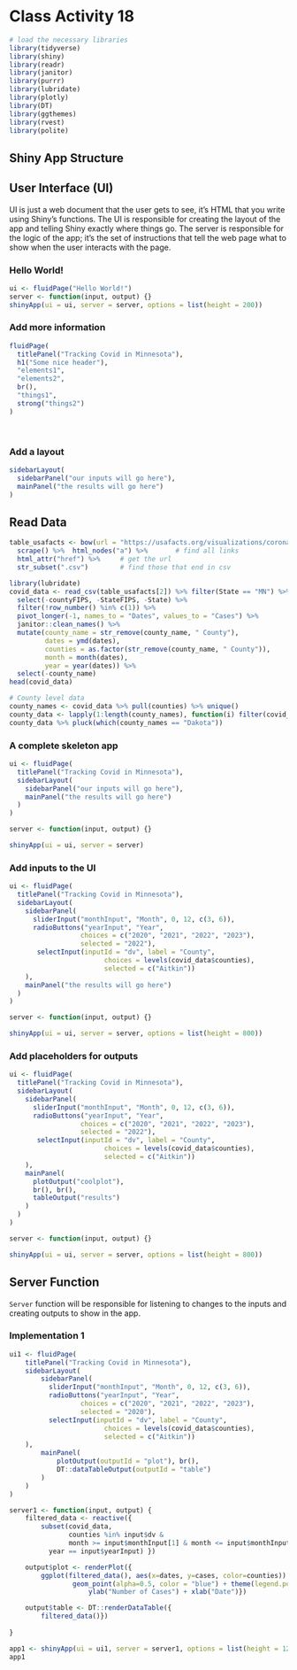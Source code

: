 # Class Activity 18

```r
# load the necessary libraries
library(tidyverse)
library(shiny)
library(readr)
library(janitor)
library(purrr)
library(lubridate)
library(plotly)
library(DT)
library(ggthemes)
library(rvest)
library(polite)
```


## Shiny App Structure

## User Interface (UI)

UI is just a web document that the user gets to see, it’s HTML that you write using Shiny’s functions. The UI is responsible for creating the layout of the app and telling Shiny exactly where things go. The server is responsible for the logic of the app; it’s the set of instructions that tell the web page what to show when the user interacts with the page.

### Hello World!

```r
ui <- fluidPage("Hello World!")
server <- function(input, output) {}
shinyApp(ui = ui, server = server, options = list(height = 200))
```

### Add more information

```r
fluidPage(
  titlePanel("Tracking Covid in Minnesota"),
  h1("Some nice header"),
  "elements1",
  "elements2",
  br(),
  "things1",
  strong("things2")
)
```

<br>

### Add a layout

```r
sidebarLayout(
  sidebarPanel("our inputs will go here"),
  mainPanel("the results will go here")
)
```

## Read Data

```r
table_usafacts <- bow(url = "https://usafacts.org/visualizations/coronavirus-covid-19-spread-map/state/minnesota") %>%
  scrape() %>%  html_nodes("a") %>%       # find all links
  html_attr("href") %>%     # get the url
  str_subset(".csv")        # find those that end in csv
```




```r
library(lubridate)
covid_data <- read_csv(table_usafacts[2]) %>% filter(State == "MN") %>% 
  select(-countyFIPS, -StateFIPS, -State) %>% 
  filter(!row_number() %in% c(1)) %>% 
  pivot_longer(-1, names_to = "Dates", values_to = "Cases") %>% 
  janitor::clean_names() %>% 
  mutate(county_name = str_remove(county_name, " County"), 
         dates = ymd(dates), 
         counties = as.factor(str_remove(county_name, " County")), 
         month = month(dates), 
         year = year(dates)) %>%
  select(-county_name)
head(covid_data)
```



```r
# County level data
county_names <- covid_data %>% pull(counties) %>% unique()
county_data <- lapply(1:length(county_names), function(i) filter(covid_data, counties == county_names[i]))
county_data %>% pluck(which(county_names == "Dakota"))
```

### A complete skeleton app

```r
ui <- fluidPage(
  titlePanel("Tracking Covid in Minnesota"),
  sidebarLayout(
    sidebarPanel("our inputs will go here"),
    mainPanel("the results will go here")
  )
)

server <- function(input, output) {}

shinyApp(ui = ui, server = server)

```

### Add inputs to the UI

```r
ui <- fluidPage(
  titlePanel("Tracking Covid in Minnesota"),
  sidebarLayout(
    sidebarPanel(
      sliderInput("monthInput", "Month", 0, 12, c(3, 6)),
      radioButtons("yearInput", "Year",
                  choices = c("2020", "2021", "2022", "2023"),
                  selected = "2022"),
       selectInput(inputId = "dv", label = "County",
                        choices = levels(covid_data$counties),
                        selected = c("Aitkin"))
    ),
    mainPanel("the results will go here")
  )
)

server <- function(input, output) {}

shinyApp(ui = ui, server = server, options = list(height = 800))
```


### Add placeholders for outputs


```r
ui <- fluidPage(
  titlePanel("Tracking Covid in Minnesota"),
  sidebarLayout(
    sidebarPanel(
      sliderInput("monthInput", "Month", 0, 12, c(3, 6)),
      radioButtons("yearInput", "Year",
                  choices = c("2020", "2021", "2022", "2023"),
                  selected = "2022"),
       selectInput(inputId = "dv", label = "County",
                        choices = levels(covid_data$counties),
                        selected = c("Aitkin"))
    ),
    mainPanel(
      plotOutput("coolplot"),
      br(), br(),
      tableOutput("results")
    )
  )
)

server <- function(input, output) {}

shinyApp(ui = ui, server = server, options = list(height = 800))
```


## Server Function

`Server` function will be responsible for listening to changes to the inputs and creating outputs to show in the app.

### Implementation 1

```r
ui1 <- fluidPage(
    titlePanel("Tracking Covid in Minnesota"),
    sidebarLayout(
        sidebarPanel(
          sliderInput("monthInput", "Month", 0, 12, c(3, 6)),
          radioButtons("yearInput", "Year",
                  choices = c("2020", "2021", "2022", "2023"),
                  selected = "2020"),
          selectInput(inputId = "dv", label = "County",
                        choices = levels(covid_data$counties),
                        selected = c("Aitkin"))
    ),
        mainPanel(
            plotOutput(outputId = "plot"), br(),
            DT::dataTableOutput(outputId = "table")
        )
    )
)

```



```r
server1 <- function(input, output) {
    filtered_data <- reactive({
        subset(covid_data,
               counties %in% input$dv &
               month >= input$monthInput[1] & month <= input$monthInput[2] & 
          year == input$yearInput) })

    output$plot <- renderPlot({
        ggplot(filtered_data(), aes(x=dates, y=cases, color=counties)) + theme_economist_white()+
                geom_point(alpha=0.5, color = "blue") + theme(legend.position = "none") +
                    ylab("Number of Cases") + xlab("Date")})

    output$table <- DT::renderDataTable({
        filtered_data()})
        
}
```


```r
app1 <- shinyApp(ui = ui1, server = server1, options = list(height = 1200))
app1
```
